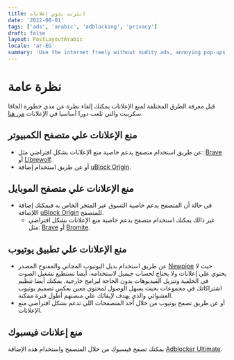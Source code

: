 ```yaml
---
title: انترنت بدون إعلانات
date: '2022-08-01'
tags: ['ads', 'arabic', 'adblocking', 'privacy']
draft: false
layout: PostLayoutArabic
locale: 'ar-EG'
summary: 'Use the internet freely without nudity ads, annoying pop-ups, and tracking.'
---
```


# نظرة عامة
قبل معرفة الطرق المختلفة لمنع الإعلانات يمكنك إلقاء نظرة عن مدي خطورة الجافا سكريبت والتي تلعب دورا أساسيا في الإعلانات [من هنا](https://www.youtube.com/watch?v=9dLTFp-1w_A).

<TOCInline toc={props.toc} exclude="نظرة عامة" toHeading={3} asDisclosure locale="ar-EG" />

## منع الإعلانات علي متصفح الكمبيوتر

  - عن طريق استخدام متصفح يدعم خاصية منع الإعلانات بشكل افتراضي مثل: [Brave](https://brave.com/) أو [Librewolf](https://librewolf.net/).
  - أو عن طريق استخدام إضافة [uBlock Origin](https://ublockorigin.com).

## منع الإعلانات علي متصفح الموبايل

  - في حالة أن المتصفح يدعم خاصية التسوق عبر المتجر الخاص به فيمكنك إضافة اللإضافة [uBlock Origin](https://ublockorigin.com/) للمتصفح.
    - غير ذالك يمكنك استخدام متصفح يدعم خاصية منع الإعلانات بشكل افتراضي مثل: [Brave](https://brave.com/) أو [Bromite](https://www.bromite.org/).


## منع الإعلانات علي تطبيق يوتيوب
  - عن طريق استخدام بديل اليوتيوب المجاني والمفتوح المصدر [Newpipe](https://newpipe.net/) حيث لا يحتوي علي إعلانات ولا يحتاج لحساب جيميل لاستخدامه، أيضا تستطيع تشغيل الصوت في الخلفية وتنزيل الفيديوهات بدون الحاجة لبرامج خارجية. يمكنك أيضا تنظيم اشتراكاتك في مجموعات بحيث يسهل الوصول لمحتوي معين بعكس تصميم يوتيوب العشوائي والذي يهدف لإبقائك علي منصتهم أطول فترة ممكنة.
  - أو عن طريق تصفح يوتيوب من خلال أحد المتصفحات اللي تدعم بشكل افتراضي منع الإعلانات.
## منع إعلانات فيسبوك
يمكنك تصفح فيسبوك من خلال المتصفح واستخدام هذه الإضافة [Adblocker Ultimate](https://chrome.google.com/webstore/detail/adblocker-ultimate/ohahllgiabjaoigichmmfljhkcfikeof).
